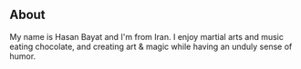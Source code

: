 ## About

My name is Hasan Bayat and I'm from Iran. I enjoy martial arts and music eating chocolate, and creating art & magic while having an unduly sense of humor.